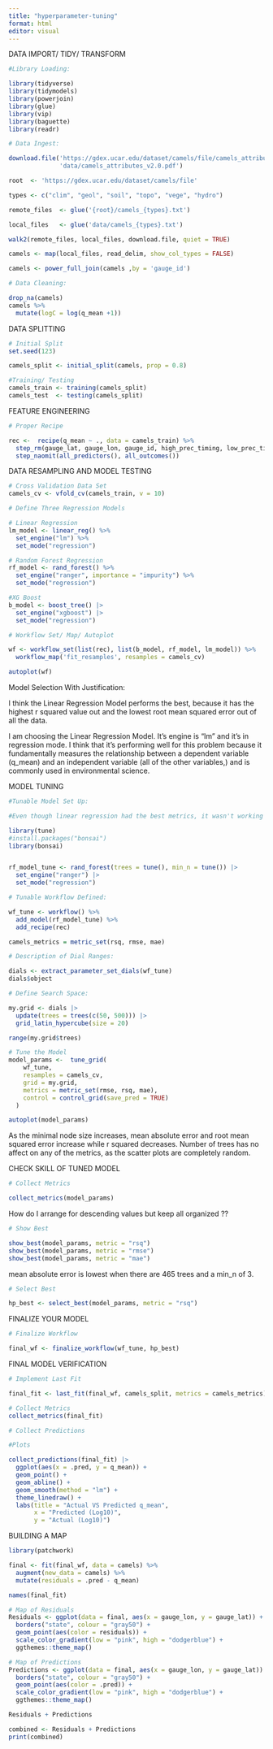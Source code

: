 ```yaml
---
title: "hyperparameter-tuning"
format: html
editor: visual
---
```


DATA IMPORT/ TIDY/ TRANSFORM
```r
#Library Loading:

library(tidyverse)
library(tidymodels)
library(powerjoin)
library(glue)
library(vip)
library(baguette)
library(readr)
```

```r
# Data Ingest:

download.file('https://gdex.ucar.edu/dataset/camels/file/camels_attributes_v2.0.pdf', 
              'data/camels_attributes_v2.0.pdf')

root  <- 'https://gdex.ucar.edu/dataset/camels/file'

types <- c("clim", "geol", "soil", "topo", "vege", "hydro")

remote_files  <- glue('{root}/camels_{types}.txt')

local_files   <- glue('data/camels_{types}.txt')

walk2(remote_files, local_files, download.file, quiet = TRUE)

camels <- map(local_files, read_delim, show_col_types = FALSE) 

camels <- power_full_join(camels ,by = 'gauge_id')

```

```r
# Data Cleaning:

drop_na(camels)
camels %>% 
  mutate(logC = log(q_mean +1))

```

DATA SPLITTING 
```r
# Initial Split
set.seed(123)

camels_split <- initial_split(camels, prop = 0.8)

#Training/ Testing
camels_train <- training(camels_split)
camels_test  <- testing(camels_split)
```

FEATURE ENGINEERING
```r
# Proper Recipe

rec <-  recipe(q_mean ~ ., data = camels_train) %>%
  step_rm(gauge_lat, gauge_lon, gauge_id, high_prec_timing, low_prec_timing, geol_1st_class, geol_2nd_class, dom_land_cover) %>%
  step_naomit(all_predictors(), all_outcomes())
```

DATA RESAMPLING AND MODEL TESTING
```r
# Cross Validation Data Set
camels_cv <- vfold_cv(camels_train, v = 10)
```

```r
# Define Three Regression Models

# Linear Regression
lm_model <- linear_reg() %>%
  set_engine("lm") %>%
  set_mode("regression")

# Random Forest Regression
rf_model <- rand_forest() %>%
  set_engine("ranger", importance = "impurity") %>%
  set_mode("regression")

#XG Boost
b_model <- boost_tree() |>
  set_engine("xgboost") |>
  set_mode("regression")
```


```r
# Workflow Set/ Map/ Autoplot

wf <- workflow_set(list(rec), list(b_model, rf_model, lm_model)) %>%
  workflow_map('fit_resamples', resamples = camels_cv)

autoplot(wf)
```
Model Selection With Justification:

I think the Linear Regression Model performs the best, because it has the highest r squared value out and the lowest root mean squared error out of all the data. 

I am choosing the Linear Regression Model. It's engine is "lm" and it's in regression mode. I think that it's performing well for this problem because it fundamentally measures the relationship between a dependent variable (q_mean) and an independent variable (all of the other variables,) and is commonly used in environmental science.

MODEL TUNING
```r
#Tunable Model Set Up:

#Even though linear regression had the best metrics, it wasn't working for the tuning, so I changed it to random forest and now it works. 

library(tune)
#install.packages("bonsai")
library(bonsai)


rf_model_tune <- rand_forest(trees = tune(), min_n = tune()) |>
  set_engine("ranger") |> 
  set_mode("regression")

# Tunable Workflow Defined:

wf_tune <- workflow() %>%
  add_model(rf_model_tune) %>%
  add_recipe(rec)

camels_metrics = metric_set(rsq, rmse, mae)

# Description of Dial Ranges:

dials <- extract_parameter_set_dials(wf_tune)
dials$object

# Define Search Space:

my.grid <- dials |> 
  update(trees = trees(c(50, 500))) |>
  grid_latin_hypercube(size = 20)

range(my.grid$trees)

```
```r
# Tune the Model
model_params <-  tune_grid(
    wf_tune,
    resamples = camels_cv,
    grid = my.grid,
    metrics = metric_set(rmse, rsq, mae),
    control = control_grid(save_pred = TRUE)
  )

autoplot(model_params)
```
As the minimal node size increases, mean absolute error and root mean squared error increase while r squared decreases. Number of trees has no affect on any of the metrics, as the scatter plots are completely random. 

CHECK SKILL OF TUNED MODEL
```r
# Collect Metrics

collect_metrics(model_params)
```
How do I arrange for descending values but keep all organized ??

```r
# Show Best

show_best(model_params, metric = "rsq")
show_best(model_params, metric = "rmse")
show_best(model_params, metric = "mae")
```

mean absolute error is lowest when there are 465 trees and a min_n of 3. 

```r
# Select Best 

hp_best <- select_best(model_params, metric = "rsq")
```

FINALIZE YOUR MODEL
```r
# Finalize Workflow

final_wf <- finalize_workflow(wf_tune, hp_best)
```

FINAL MODEL VERIFICATION
```r
# Implement Last Fit

final_fit <- last_fit(final_wf, camels_split, metrics = camels_metrics)

# Collect Metrics 
collect_metrics(final_fit)
```

```r
# Collect Predictions 

#Plots

collect_predictions(final_fit) |> 
  ggplot(aes(x = .pred, y = q_mean)) + 
  geom_point() +
  geom_abline() + 
  geom_smooth(method = "lm") + 
  theme_linedraw() + 
  labs(title = "Actual VS Predicted q_mean", 
       x = "Predicted (Log10)", 
       y = "Actual (Log10)")

```


BUILDING A MAP
```r

library(patchwork)

final <- fit(final_wf, data = camels) %>%
  augment(new_data = camels) %>%
  mutate(residuals = .pred - q_mean)

names(final_fit)

# Map of Residuals
Residuals <- ggplot(data = final, aes(x = gauge_lon, y = gauge_lat)) +
  borders("state", colour = "gray50") +
  geom_point(aes(color = residuals)) +
  scale_color_gradient(low = "pink", high = "dodgerblue") +
  ggthemes::theme_map()

# Map of Predictions
Predictions <- ggplot(data = final, aes(x = gauge_lon, y = gauge_lat)) +
  borders("state", colour = "gray50") +
  geom_point(aes(color = .pred)) +
  scale_color_gradient(low = "pink", high = "dodgerblue") +
  ggthemes::theme_map()

Residuals + Predictions

combined <- Residuals + Predictions
print(combined)
```


